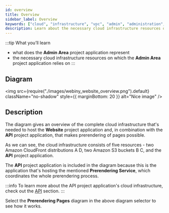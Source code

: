 ```yaml
---
id: overview
title: Overview
sidebar_label: Overview
keywords: ["cloud", "infrastructure", "vpc", "admin", "administration", "lambda", "database", "s3", "storage", "diagram"]
description: Learn about the necessary cloud infrastructure resources on which the Admin Area project application relies on.
---
```



:::tip What you’ll learn

- what does the **Admin Area** project application represent
- the necessary cloud infrastructure resources on which the **Admin Area** project application relies on
:::

## Diagram

<!-- vale off -->

<img
  src={require("./images/webiny_website_overview.png").default}
  className="no-shadow"
  style={{ marginBottom: 20 }}
  alt="Nice image"
/>

<!-- vale on -->

## Description

<!-- vale off -->
The diagram gives an overview of the complete cloud infrastructure that's needed to host the **Website** project application and, in combination with the **API** project application, that makes prerendering of pages possible.
<!-- vale on -->

As we can see, the cloud infrastructure consists of five resources - two Amazon CloudFront distributions <diagram-letter>A</diagram-letter> <diagram-letter>D</diagram-letter>, two Amazon S3 buckets <diagram-letter>B</diagram-letter> <diagram-letter>C</diagram-letter>, and the **API** project application.

The **API** project application is included in the diagram because this is the application that's hosting the mentioned **Prerendering Service**, which coordinates the whole prerendering process.

:::info
To learn more about the API project application's cloud infrastructure, check out the [API](/docs/key-topics/cloud-infrastructure/api/overview) section.
:::

Select the **Prerendering Pages** diagram in the above diagram selector to see how it works.
